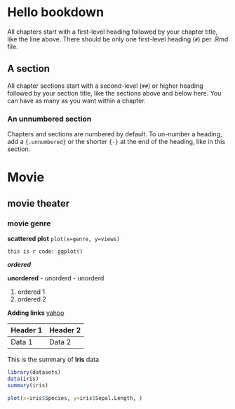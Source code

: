 # Hello bookdown

All chapters start with a first-level heading followed by your chapter title, like the line above. There should be only one first-level heading (`#`) per .Rmd file.

## A section

All chapter sections start with a second-level (`##`) or higher heading followed by your section title, like the sections above and below here. You can have as many as you want within a chapter.

### An unnumbered section {.unnumbered}

Chapters and sections are numbered by default. To un-number a heading, add a `{.unnumbered}` or the shorter `{-}` at the end of the heading, like in this section.

# Movie

## movie theater

### movie genre

**scattered plot** `plot(x=genre, y=views)`

    this is r code: ggplot()

***ordered***

**unordered** - unorderd - unorderd

1.  ordered 1
2.  ordered 2

**Adding links** [yahoo](https://news.yahoo.com/)

| Header 1 | Header 2 |
|----------|----------|
| Data 1   | Data 2   |

This is the summary of **Iris** data

```r
library(datasets) 
data(iris) 
summary(iris)
```

```r
plot(x=iris$Species, y=iris$Sepal.Length, )
```
